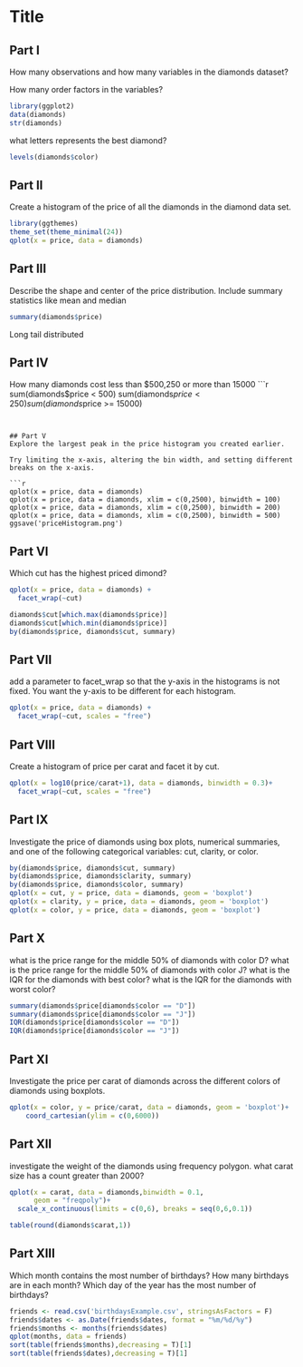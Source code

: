 Title
========================================================

## Part I
How many observations and how many variables in the diamonds dataset?

How many order factors in the variables?

```r
library(ggplot2)
data(diamonds)
str(diamonds)
```

what letters represents the best diamond?

```r
levels(diamonds$color)
```

## Part II
Create a histogram of the price of all the diamonds in the diamond data set.
```r
library(ggthemes) 
theme_set(theme_minimal(24)) 
qplot(x = price, data = diamonds)
```

## Part III
Describe the shape and center of the price distribution. Include summary statistics  like mean and median

```r
summary(diamonds$price)
```

Long tail distributed

## Part IV
How many diamonds cost less than $500,250 or more than 15000
```r
sum(diamonds$price < 500)
sum(diamonds$price < 250)
sum(diamonds$price >= 15000)
```


## Part V
Explore the largest peak in the price histogram you created earlier.

Try limiting the x-axis, altering the bin width, and setting different breaks on the x-axis.

```r
qplot(x = price, data = diamonds)
qplot(x = price, data = diamonds, xlim = c(0,2500), binwidth = 100)
qplot(x = price, data = diamonds, xlim = c(0,2500), binwidth = 200)
qplot(x = price, data = diamonds, xlim = c(0,2500), binwidth = 500)
ggsave('priceHistogram.png')
```

## Part VI
Which cut has the highest priced dimond?
```r
qplot(x = price, data = diamonds) + 
  facet_wrap(~cut)

diamonds$cut[which.max(diamonds$price)]
diamonds$cut[which.min(diamonds$price)]
by(diamonds$price, diamonds$cut, summary)
```

## Part VII

add a parameter to facet_wrap so that the y-axis in the histograms is not fixed. You want the y-axis to be different for each histogram.
```r
qplot(x = price, data = diamonds) + 
  facet_wrap(~cut, scales = "free")
```

## Part VIII

Create a histogram of price per carat and facet it by cut. 
```r
qplot(x = log10(price/carat+1), data = diamonds, binwidth = 0.3)+
  facet_wrap(~cut, scales = "free")
```

## Part IX
Investigate the price of diamonds using box plots, numerical summaries, and one of the following categorical variables: cut, clarity, or color.

```r
by(diamonds$price, diamonds$cut, summary)
by(diamonds$price, diamonds$clarity, summary)
by(diamonds$price, diamonds$color, summary)
qplot(x = cut, y = price, data = diamonds, geom = 'boxplot')
qplot(x = clarity, y = price, data = diamonds, geom = 'boxplot')
qplot(x = color, y = price, data = diamonds, geom = 'boxplot')
```


## Part X
what is the price range for the middle 50% of diamonds with color D?
what is the price range for the middle 50% of diamonds with color J?
what is the IQR for the diamonds with best color?
what is the IQR for the diamonds with worst color?
```r
summary(diamonds$price[diamonds$color == "D"])
summary(diamonds$price[diamonds$color == "J"])
IQR(diamonds$price[diamonds$color == "D"])
IQR(diamonds$price[diamonds$color == "J"])
```


## Part XI
Investigate the price per carat of diamonds across the different colors of diamonds using boxplots.

```r
qplot(x = color, y = price/carat, data = diamonds, geom = 'boxplot')+
    coord_cartesian(ylim = c(0,6000))
```


## Part XII
investigate the weight of the diamonds using frequency polygon.
what carat size has a count greater than 2000?
```r
qplot(x = carat, data = diamonds,binwidth = 0.1,
      geom = "freqpoly")+
  scale_x_continuous(limits = c(0,6), breaks = seq(0,6,0.1))

table(round(diamonds$carat,1))
```


## Part XIII

Which month contains the most number of birthdays?
How many birthdays are in each month?
Which day of the year has the most number of birthdays?
```r
friends <- read.csv('birthdaysExample.csv', stringsAsFactors = F)
friends$dates <- as.Date(friends$dates, format = "%m/%d/%y")
friends$months <- months(friends$dates)
qplot(months, data = friends)
sort(table(friends$months),decreasing = T)[1]
sort(table(friends$dates),decreasing = T)[1]
```

